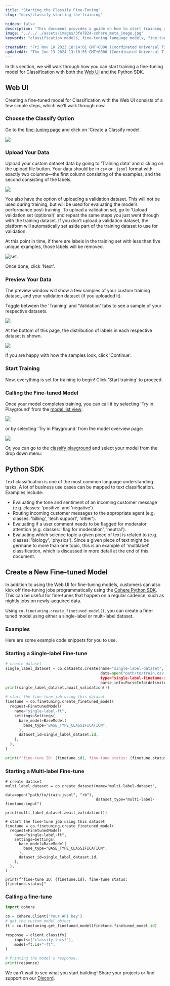 ```yaml
---
title: "Starting the Classify Fine-Tuning"
slug: "docs/classify-starting-the-training"

hidden: false
description: "This document provides a guide on how to start training a fine-tuning model for Classification using both the Web UI and the Python SDK, including steps for creating a model, uploading data, previewing data, starting training, and calling the fine-tuned model."
image: "../../../assets/images/3fe7824-cohere_meta_image.jpg"  
keywords: "classification models, fine-tuning language models, fine-tuning"

createdAt: "Fri Nov 10 2023 18:14:01 GMT+0000 (Coordinated Universal Time)"
updatedAt: "Thu Jun 13 2024 13:10:55 GMT+0000 (Coordinated Universal Time)"
---
```

In this section, we will walk through how you can start training a fine-tuning model for Classification with both the [Web UI](/docs/fine-tuning-with-the-web-ui) and the Python SDK.

## Web UI

Creating a fine-tuned model for Classification with the Web UI consists of a few simple steps, which we'll walk through now.

### Choose the Classify Option

Go to the [fine-tuning page](http://dashboard.cohere.com/fine-tuning) and click on 'Create a Classify model'.

<img src='../../../assets/images/465773a-image.png' />


### Upload Your Data

Upload your custom dataset data by going to 'Training data' and clicking on the upload file button. Your data should be in `csv` or `.jsonl` format with exactly two columns—the first column consisting of the examples, and the second consisting of the labels. 

<img src='../../../assets/images/3644b70-image.png' />


You also have the option of uploading a validation dataset. This will not be used during training, but will be used for evaluating the model’s performance post-training. To upload a validation set, go to 'Upload validation set (optional)' and repeat the same steps you just went through with the training dataset. If you don’t upload a validation dataset, the platform will automatically set aside part of the training dataset to use for validation.

At this point in time, if there are labels in the training set with less than five unique examples, those labels will be removed.

<img src='../../../assets/images/203633d-image.png' alt='set.' />


Once done, click 'Next'.

### Preview Your Data

The preview window will show a few samples of your custom training dataset, and your validation dataset (if you uploaded it).

Toggle between the 'Training' and 'Validation' tabs to see a sample of your respective datasets. 

<img src='../../../assets/images/cb0e840-image.png' />


At the bottom of this page, the distribution of labels in each respective dataset is shown.

<img src='../../../assets/images/bebb097-image.png' />


If you are happy with how the samples look, click 'Continue'.

### Start Training

Now, everything is set for training to begin! Click 'Start training' to proceed.

### Calling the Fine-tuned Model

Once your model completes training, you can call it by selecting 'Try in Playground' from the [model list view](https://dashboard.cohere.com/fine-tuning?tab=models):

<img src='../../../assets/images/a0662d1-6598782-image.png' />


or by selecting 'Try in Playground' from the model overview page:

<img src='../../../assets/images/464fb1c-4d14720-image.png' />


Or, you can go to the [classify playground](https://dashboard.cohere.com/playground/classify) and select your model from the drop down menu:

## Python SDK

Text classification is one of the most common language understanding tasks. A lot of business use cases can be mapped to text classification. Examples include:

- Evaluating the tone and sentiment of an incoming customer message (e.g. classes: 'positive' and 'negative').
- Routing incoming customer messages to the appropriate agent (e.g. classes: 'billing', 'tech support', 'other').
- Evaluating if a user comment needs to be flagged for moderator attention (e.g. classes: 'flag for moderation', 'neutral').
- Evaluating which science topic a given piece of text is related to (e.g. classes: 'biology', 'physics'). Since a given piece of text might be germane to more than one topic, this is an example of 'multilabel' classification, which is discussed in more detail at the end of this document.

## Create a New Fine-tuned Model

In addition to using the Web UI for fine-tuning models, customers can also kick off fine-tuning jobs programmatically using the [Cohere Python SDK](https://pypi.org/project/cohere/). This can be useful for fine-tunes that happen on a regular cadence, such as nightly jobs on newly-acquired data.

Using `co.finetuning.create_finetuned_model()`, you can create a fine-tuned model using either a single-label or multi-label dataset.

### Examples

Here are some example code snippets for you to use.

### Starting a Single-label Fine-tune

```python
# create dataset
single_label_dataset = co.datasets.create(name="single-label-dataset",
                                          data=open("path/to/train.csv, "rb"),
                                          type="single-label-finetune-input",
                                          parse_info=ParseInfo(delimiter=",")) # parse_info is optional
print(single_label_dataset.await_validation())
                                              
# start the fine-tune job using this dataset
finetune = co.finetuning.create_finetuned_model(
  request=FinetunedModel(
    name="single-label-ft",
    settings=Settings(
      base_model=BaseModel(
        base_type="BASE_TYPE_CLASSIFICATION",
      ),
      dataset_id=single_label_dataset.id,
    ),
  ),
)

print(f"fine-tune ID: {finetune.id}, fine-tune status: {finetune.status}"
```

### Starting a Multi-label Fine-tune

```
# create dataset
multi_label_dataset = co.create_dataset(name="multi-label-dataset",
                                        data=open("path/to/train.jsonl", "rb"),
                                        dataset_type="multi-label-finetune-input")
  
print(multi_label_dataset.await_validation())
                                              
# start the fine-tune job using this dataset
finetune = co.finetuning.create_finetuned_model(
  request=FinetunedModel(
    name="single-label-ft",
    settings=Settings(
      base_model=BaseModel(
        base_type="BASE_TYPE_CLASSIFICATION",
      ),
      dataset_id=single_label_dataset.id,
    ),
  ),
)

print(f"fine-tune ID: {finetune.id}, fine-tune status: {finetune.status}"
```

### Calling a fine-tune

```python Python
import cohere

co = cohere.Client('Your API key')
# get the custom model object
ft = co.finetuning.get_finetuned_model(finetune.finetuned_model.id)

response = client.classify(
    inputs=["classify this!"],
    model=ft.id+"-ft",
)

# Printing the model's response.
print(response)
```

We can’t wait to see what you start building! Share your projects or find support on our [Discord](https://discord.com/invite/co-mmunity).
